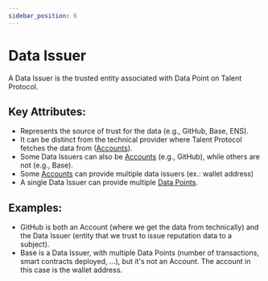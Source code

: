 ```yaml
---
sidebar_position: 6
---
```


# Data Issuer

A Data Issuer is the trusted entity associated with Data Point on Talent Protocol.

## Key Attributes:

- Represents the source of trust for the data (e.g., GitHub, Base, ENS).
- It can be distinct from the technical provider where Talent Protocol fetches the data from ([Accounts](/docs/protocol-concepts/account)).
- Some Data Issuers can also be [Accounts](/docs/protocol-concepts/account) (e.g., GitHub), while others are not (e.g., Base).
- Some [Accounts](/docs/protocol-concepts/account) can provide multiple data issuers (ex.: wallet address)
- A single Data Issuer can provide multiple [Data Points](/docs/protocol-concepts/data-point).

## Examples:

- GitHub is both an Account (where we get the data from technically) and the Data Issuer (entity that we trust to issue reputation data to a subject).
- Base is a Data Issuer, with multiple Data Points (number of transactions, smart contracts deployed, ...), but it's not an Account. The account in this case is the wallet address.
